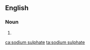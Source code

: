 ==English==

===Noun===
{{en-noun|head=[[sodium]] [[sulphate]]|-}}

# {{alternative spelling of|sodium sulfate|lang=en}}

[[ca:sodium sulphate]]
[[ta:sodium sulphate]]